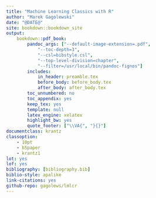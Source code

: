 ```yaml
---
title: "Machine Learning Classics with R"
author: "Marek Gagolewski"
date: "@DATE@"
site: bookdown::bookdown_site
output:
    bookdown::pdf_book:
        pandoc_args: ["--default-image-extension=.pdf",
            "--toc-depth=3",
            "--csl=bibstyle.csl",
            "--top-level-division=chapter",
            "--filter=/usr/local/bin/pandoc-fignos"]
        includes:
            in_header: preamble.tex
            before_body: before_body.tex
            after_body: after_body.tex
        toc_unnumbered: no
        toc_appendix: yes
        keep_tex: yes
        template: null
        latex_engine: xelatex
        highlight_bw: yes
        quote_footer: ["\\VA{", "}{}"]
documentclass: krantz
classoption:
    - 10pt
    - b5paper
    - krantz1
lot: yes
lof: yes
bibliography: [bibliography.bib]
biblio-style: apalike
link-citations: yes
github-repo: gagolews/lmlcr
---
```

